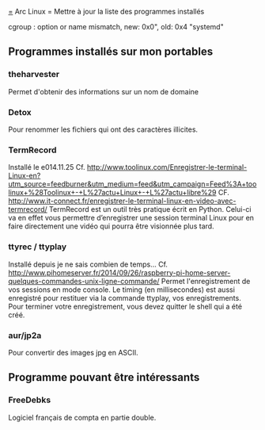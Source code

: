 [[=]] Arc Linux =
Mettre à jour la liste des programmes installés

cgroup : option or name mismatch, new: 0x0", old: 0x4 "systemd"

== Programmes installés sur mon portables ==
=== theharvester ===
Permet d'obtenir des informations sur un nom de domaine

=== Detox ===
Pour renommer les fichiers qui ont des caractères illicites.

=== TermRecord ===
Installé le e014.11.25
Cf. http://www.toolinux.com/Enregistrer-le-terminal-Linux-en?utm_source=feedburner&utm_medium=feed&utm_campaign=Feed%3A+toolinux+%28Toolinux+-+L%27actu+Linux+-+L%27actu+libre%29
CF. http://www.it-connect.fr/enregistrer-le-terminal-linux-en-video-avec-termrecord/
TermRecord est un outil très pratique écrit en Python. Celui-ci va en effet vous
permettre d’enregistrer une session terminal Linux pour en faire directement une
vidéo qui pourra être visionnée plus tard.

=== ttyrec / ttyplay ===
Installé depuis je ne sais combien de temps...
Cf.  http://www.pihomeserver.fr/2014/09/26/raspberry-pi-home-server-quelques-commandes-unix-ligne-commande/
Permet l'enregistrement de vos sessions en mode console. Le timing (en
millisecondes) est aussi enregistré pour restituer via la commande ttyplay, vos
enregistrements. Pour terminer votre enregistrement, vous devez quitter le
shell qui a été créé.

=== aur/jp2a ===
Pour convertir des images jpg en ASCII.


== Programme pouvant être intéressants ==
=== FreeDebks ===
Logiciel français de compta en partie double.

